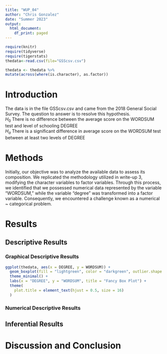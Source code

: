 ```yaml
---
title: "WUP_04"
author: "Chris Gonzalez"
date: "Summer 2023"
output:
  html_document:
    df_print: paged
---
```


```r
require(knitr)
require(tidyverse)
require(tigerstats)
thedata<-read.csv(file="GSScsv.csv")
```
```r
thedata <- thedata %>%
mutate(across(where(is.character), as.factor))
```

# Introduction

<!--In this section you explain what you are trying to show.  Where did the data come from?  What is the research or other question you are trying to answer?!-->

The data is in the file GSScsv.csv and came from the 2018 General Social Survey.  The question to answer is to resolve this hypothesis.  
$H_0$ There is no difference between the average score on the WORDSUM test and level of schooling DEGREE  
$H_a$ There is a significant difference in average score on the WORDSUM test between at least two levels of DEGREE  

# Methods

<!--Mention that you intend to use chatGPT to the greatest extent possible. Give credit to chatGPT when you use it to create code in your report. Decide on your methods:  use "variable analysis" or other appropriate descriptors.  Make sure to choose at least one graphical method and at least one numerical method.!-->

Initially, our objective was to analyze the available data to assess its composition. We replicated the methodology utilized in write-up 3, modifying the character variables to factor variables. Through this process, we identified that we possessed numerical data represented by the variable "WORDSUM," while the variable "degree" was transformed into a factor variable. Consequently, we encountered a challenge known as a numerical ~ categorical problem.


# Results

<!--Divide this section into two sub-sections:  One for your descriptive  results and one for your inferential results.!-->



## Descriptive Results

### Graphical Descriptive Results

<!--Graphical results here.  Make sure to show your code.  Provide appropriate labels for axes, giving units if possible, and provide a good title for the graph, too.  Use the graphical results to describe the patterns if any that exist in the data as focused toward the research question!-->


```r
ggplot(thedata, aes(x = DEGREE, y = WORDSUM)) +
  geom_boxplot(fill = "lightgreen", color = "darkgreen", outlier.shape = NA) +
  theme_minimal() +
  labs(x = "DEGREE", y = "WORDSUM", title = "Fancy Box Plot") +
  theme(
    plot.title = element_text(hjust = 0.5, size = 16)
  )
```


### Numerical Descriptive Results

<!--Numerical results go here. Use the numerical results to describe the patterns if any that exist in the data as focused toward the research question!-->



## Inferential Results

<!--State hypothesis clearly.  Make sure your discussion of the inferential test covers all the aspects that the test output produces, such as test statistic, p-value etc.  Make a decision about the null hypothesis, explain the assumptions on which the selected test/procedure was based, and why the chosen procedure satisfys the assumptions and is appropriate to answer the research question!-->




# Discussion and Conclusion

<!--Discussion and conclusion here.  If you found a relationship be sure to consider whether the relationship occurs because one of the variavbles causes the other, or whether they perhasps are related for some other reason.  Watch the chapter 6 videos from the GeorgeTown videos collection.!-->
